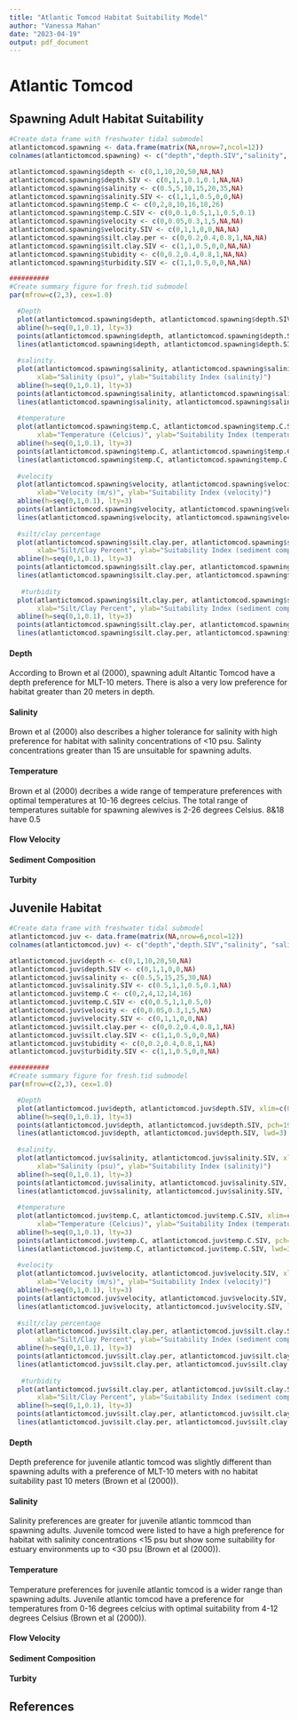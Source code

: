 ```yaml
---
title: "Atlantic Tomcod Habitat Suitability Model"
author: "Vanessa Mahan"
date: "2023-04-19"
output: pdf_document
---
```

# Atlantic Tomcod


## Spawning Adult Habitat Suitability

```r
#Create data frame with freshwater tidal submodel
atlantictomcod.spawning <- data.frame(matrix(NA,nrow=7,ncol=12))
colnames(atlantictomcod.spawning) <- c("depth","depth.SIV","salinity", "salinity.SIV", "temp.C", "temp.C.SIV","velocity","velocity.SIV","silt.clay.per","silt.clay.SIV","tubidity","turbidity.SIV")

atlantictomcod.spawning$depth <- c(0,1,10,20,50,NA,NA)
atlantictomcod.spawning$depth.SIV <- c(0,1,1,0.1,0.1,NA,NA)
atlantictomcod.spawning$salinity <- c(0.5,5,10,15,20,35,NA)
atlantictomcod.spawning$salinity.SIV <- c(1,1,1,0.5,0,0,NA)
atlantictomcod.spawning$temp.C <- c(0,2,8,10,16,18,26)
atlantictomcod.spawning$temp.C.SIV <- c(0,0.1,0.5,1,1,0.5,0.1)
atlantictomcod.spawning$velocity <- c(0,0.05,0.3,1,5,NA,NA)
atlantictomcod.spawning$velocity.SIV <- c(0,1,1,0,0,NA,NA)
atlantictomcod.spawning$silt.clay.per <- c(0,0.2,0.4,0.8,1,NA,NA)
atlantictomcod.spawning$silt.clay.SIV <- c(1,1,0.5,0,0,NA,NA)
atlantictomcod.spawning$tubidity <- c(0,0.2,0.4,0.8,1,NA,NA)
atlantictomcod.spawning$turbidity.SIV <- c(1,1,0.5,0,0,NA,NA)

##########
#Create summary figure for fresh.tid submodel
par(mfrow=c(2,3), cex=1.0)

  #Depth
  plot(atlantictomcod.spawning$depth, atlantictomcod.spawning$depth.SIV, xlim=c(0,100), ylim=c(0,1), type="l", xlab="Depth (meters)", ylab="Suitability Index (depth)")
  abline(h=seq(0,1,0.1), lty=3)
  points(atlantictomcod.spawning$depth, atlantictomcod.spawning$depth.SIV, pch=19, cex=2)
  lines(atlantictomcod.spawning$depth, atlantictomcod.spawning$depth.SIV, lwd=3)
  
  #salinity.
  plot(atlantictomcod.spawning$salinity, atlantictomcod.spawning$salinity.SIV, xlim=c(0,35), ylim=c(0,1), type="l",
       xlab="Salinity (psu)", ylab="Suitability Index (salinity)")
  abline(h=seq(0,1,0.1), lty=3)
  points(atlantictomcod.spawning$salinity, atlantictomcod.spawning$salinity.SIV, pch=19, cex=2)
  lines(atlantictomcod.spawning$salinity, atlantictomcod.spawning$salinity.SIV, lwd=3)
  
  #temperature
  plot(atlantictomcod.spawning$temp.C, atlantictomcod.spawning$temp.C.SIV, xlim=c(0,50), ylim=c(0,1), type="l",
       xlab="Temperature (Celcius)", ylab="Suitability Index (temperature)")
  abline(h=seq(0,1,0.1), lty=3)
  points(atlantictomcod.spawning$temp.C, atlantictomcod.spawning$temp.C.SIV, pch=19, cex=2)
  lines(atlantictomcod.spawning$temp.C, atlantictomcod.spawning$temp.C.SIV, lwd=3)
  
  #velocity
  plot(atlantictomcod.spawning$velocity, atlantictomcod.spawning$velocity.SIV, xlim=c(0,8), ylim=c(0,1), type="l",
       xlab="Velocity (m/s)", ylab="Suitability Index (velocity)")
  abline(h=seq(0,1,0.1), lty=3)
  points(atlantictomcod.spawning$velocity, atlantictomcod.spawning$velocity.SIV, pch=19, cex=2)
  lines(atlantictomcod.spawning$velocity, atlantictomcod.spawning$velocity.SIV, lwd=3)
  
  #silt/clay percentage
  plot(atlantictomcod.spawning$silt.clay.per, atlantictomcod.spawning$silt.clay.SIV, xlim=c(0,1), ylim=c(0,1), type="l",
       xlab="Silt/Clay Percent", ylab="Suitability Index (sediment composition)")
  abline(h=seq(0,1,0.1), lty=3)
  points(atlantictomcod.spawning$silt.clay.per, atlantictomcod.spawning$silt.clay.SIV, pch=19, cex=2)
  lines(atlantictomcod.spawning$silt.clay.per, atlantictomcod.spawning$silt.clay.SIV, lwd=3)
  
   #turbidity
  plot(atlantictomcod.spawning$silt.clay.per, atlantictomcod.spawning$silt.clay.SIV, xlim=c(0,1), ylim=c(0,1), type="l",
       xlab="Silt/Clay Percent", ylab="Suitability Index (sediment composition)")
  abline(h=seq(0,1,0.1), lty=3)
  points(atlantictomcod.spawning$silt.clay.per, atlantictomcod.spawning$silt.clay.SIV, pch=19, cex=2)
  lines(atlantictomcod.spawning$silt.clay.per, atlantictomcod.spawning$silt.clay.SIV, lwd=3)
```

#### Depth

According to Brown et al (2000), spawning adult Altantic Tomcod have a depth preference for MLT-10 meters. There is also a very low preference for habitat greater than 20 meters in depth. 

#### Salinity
Brown et al (2000) also describes a higher tolerance for salinity with high preference for habitat with salinity concentrations of <10 psu. Salinty concentrations greater than 15 are unsuitable for spawning adults.

#### Temperature
Brown et al (2000) decribes a wide range of temperature preferences with optimal temperatures at 10-16 degrees celcius. The total range of temperatures suitable for spawning alewives is 2-26 degrees Celsius.  8&18 have 0.5

#### Flow Velocity

#### Sediment Composition

#### Turbity 

## Juvenile Habitat
```r
#Create data frame with freshwater tidal submodel
atlantictomcod.juv <- data.frame(matrix(NA,nrow=6,ncol=12))
colnames(atlantictomcod.juv) <- c("depth","depth.SIV","salinity", "salinity.SIV", "temp.C", "temp.C.SIV","velocity","velocity.SIV","silt.clay.per","silt.clay.SIV","tubidity","turbidity.SIV")

atlantictomcod.juv$depth <- c(0,1,10,20,50,NA)
atlantictomcod.juv$depth.SIV <- c(0,1,1,0,0,NA)
atlantictomcod.juv$salinity <- c(0.5,5,15,25,30,NA)
atlantictomcod.juv$salinity.SIV <- c(0.5,1,1,0.5,0.1,NA)
atlantictomcod.juv$temp.C <- c(0,2,4,12,14,16)
atlantictomcod.juv$temp.C.SIV <- c(0,0.5,1,1,0.5,0)
atlantictomcod.juv$velocity <- c(0,0.05,0.3,1,5,NA)
atlantictomcod.juv$velocity.SIV <- c(0,1,1,0,0,NA)
atlantictomcod.juv$silt.clay.per <- c(0,0.2,0.4,0.8,1,NA)
atlantictomcod.juv$silt.clay.SIV <- c(1,1,0.5,0,0,NA)
atlantictomcod.juv$tubidity <- c(0,0.2,0.4,0.8,1,NA)
atlantictomcod.juv$turbidity.SIV <- c(1,1,0.5,0,0,NA)

##########
#Create summary figure for fresh.tid submodel
par(mfrow=c(2,3), cex=1.0)

  #Depth
  plot(atlantictomcod.juv$depth, atlantictomcod.juv$depth.SIV, xlim=c(0,100), ylim=c(0,1), type="l", xlab="Depth (meters)", ylab="Suitability Index (depth)")
  abline(h=seq(0,1,0.1), lty=3)
  points(atlantictomcod.juv$depth, atlantictomcod.juv$depth.SIV, pch=19, cex=2)
  lines(atlantictomcod.juv$depth, atlantictomcod.juv$depth.SIV, lwd=3)
  
  #salinity.
  plot(atlantictomcod.juv$salinity, atlantictomcod.juv$salinity.SIV, xlim=c(0,35), ylim=c(0,1), type="l",
       xlab="Salinity (psu)", ylab="Suitability Index (salinity)")
  abline(h=seq(0,1,0.1), lty=3)
  points(atlantictomcod.juv$salinity, atlantictomcod.juv$salinity.SIV, pch=19, cex=2)
  lines(atlantictomcod.juv$salinity, atlantictomcod.juv$salinity.SIV, lwd=3)
  
  #temperature
  plot(atlantictomcod.juv$temp.C, atlantictomcod.juv$temp.C.SIV, xlim=c(0,50), ylim=c(0,1), type="l",
       xlab="Temperature (Celcius)", ylab="Suitability Index (temperature)")
  abline(h=seq(0,1,0.1), lty=3)
  points(atlantictomcod.juv$temp.C, atlantictomcod.juv$temp.C.SIV, pch=19, cex=2)
  lines(atlantictomcod.juv$temp.C, atlantictomcod.juv$temp.C.SIV, lwd=3)
  
  #velocity
  plot(atlantictomcod.juv$velocity, atlantictomcod.juv$velocity.SIV, xlim=c(0,8), ylim=c(0,1), type="l",
       xlab="Velocity (m/s)", ylab="Suitability Index (velocity)")
  abline(h=seq(0,1,0.1), lty=3)
  points(atlantictomcod.juv$velocity, atlantictomcod.juv$velocity.SIV, pch=19, cex=2)
  lines(atlantictomcod.juv$velocity, atlantictomcod.juv$velocity.SIV, lwd=3)
  
  #silt/clay percentage
  plot(atlantictomcod.juv$silt.clay.per, atlantictomcod.juv$silt.clay.SIV, xlim=c(0,1), ylim=c(0,1), type="l",
       xlab="Silt/Clay Percent", ylab="Suitability Index (sediment composition)")
  abline(h=seq(0,1,0.1), lty=3)
  points(atlantictomcod.juv$silt.clay.per, atlantictomcod.juv$silt.clay.SIV, pch=19, cex=2)
  lines(atlantictomcod.juv$silt.clay.per, atlantictomcod.juv$silt.clay.SIV, lwd=3)
  
   #turbidity
  plot(atlantictomcod.juv$silt.clay.per, atlantictomcod.juv$silt.clay.SIV, xlim=c(0,1), ylim=c(0,1), type="l",
       xlab="Silt/Clay Percent", ylab="Suitability Index (sediment composition)")
  abline(h=seq(0,1,0.1), lty=3)
  points(atlantictomcod.juv$silt.clay.per, atlantictomcod.juv$silt.clay.SIV, pch=19, cex=2)
  lines(atlantictomcod.juv$silt.clay.per, atlantictomcod.juv$silt.clay.SIV, lwd=3)
```

#### Depth
Depth preference for juvenile atlantic tomcod was slightly different than spawning adults with a preference of MLT-10 meters with no habitat suitability past 10 meters (Brown et al (2000)).

#### Salinity
Salinity preferences are greater for juvenile atlantic tommcod than spawning adults. Juvenile tomcod were listed to have a high preference for habitat with salinity concentrations <15 psu but show some suitability for estuary environments up to <30 psu (Brown et al (2000)).

#### Temperature
Temperature preferences for juvenile atlantic tomcod is a wider range than spawning adults. Juvenile atlantic tomcod have a preference for temperatures from 0-16 degrees celcius with optimal suitability from 4-12 degrees Celsius (Brown et al (2000)).

#### Flow Velocity

#### Sediment Composition

#### Turbity 

## References